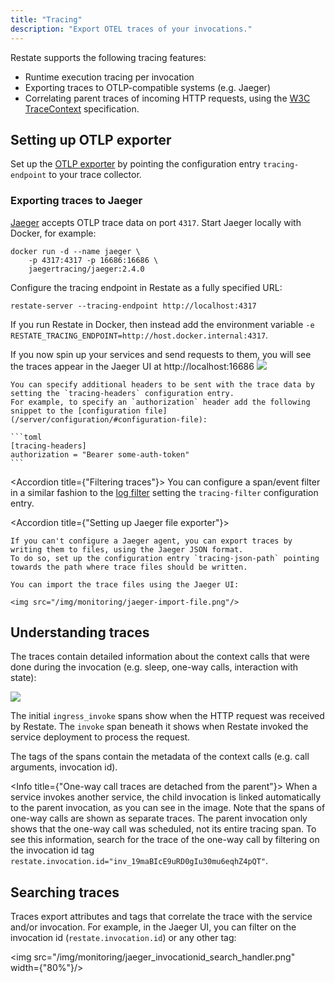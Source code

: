 ```yaml
---
title: "Tracing"
description: "Export OTEL traces of your invocations."
---
```


Restate supports the following tracing features:

* Runtime execution tracing per invocation
* Exporting traces to OTLP-compatible systems (e.g. Jaeger)
* Correlating parent traces of incoming HTTP requests, using the [W3C TraceContext](https://github.com/w3c/trace-context) specification.

## Setting up OTLP exporter

Set up the [OTLP exporter](https://github.com/open-telemetry/opentelemetry-collector/blob/main/exporter/otlpexporter/README.md) by pointing the configuration entry `tracing-endpoint` to your trace collector.

### Exporting traces to Jaeger

[Jaeger](https://www.jaegertracing.io/docs/2.4/deployment/) accepts OTLP trace data on port `4317`.
Start Jaeger locally with Docker, for example:

```shell
docker run -d --name jaeger \
    -p 4317:4317 -p 16686:16686 \
    jaegertracing/jaeger:2.4.0
```

Configure the tracing endpoint in Restate as a fully specified URL:

```shell
restate-server --tracing-endpoint http://localhost:4317
```

If you run Restate in Docker, then instead add the environment variable `-e RESTATE_TRACING_ENDPOINT=http://host.docker.internal:4317`.

If you now spin up your services and send requests to them, you will see the traces appear in the Jaeger UI at http://localhost:16686
<img src="/img/monitoring/tracing_tour.png"/>

<AccordionGroup>
<Accordion title={"Specifying additional tracing headers"}>

    You can specify additional headers to be sent with the trace data by setting the `tracing-headers` configuration entry.
    For example, to specify an `authorization` header add the following snippet to the [configuration file](/server/configuration/#configuration-file):

    ```toml
    [tracing-headers]
    authorization = "Bearer some-auth-token"
    ```

</Accordion>

<Accordion title={"Filtering traces"}>
    You can configure a span/event filter in a similar fashion to the [log filter](/server/monitoring/logging#log-filter) setting the `tracing-filter` configuration entry.
</Accordion>

<Accordion title={"Setting up Jaeger file exporter"}>

    If you can't configure a Jaeger agent, you can export traces by writing them to files, using the Jaeger JSON format.
    To do so, set up the configuration entry `tracing-json-path` pointing towards the path where trace files should be written.

    You can import the trace files using the Jaeger UI:

    <img src="/img/monitoring/jaeger-import-file.png"/>
</Accordion>
</AccordionGroup>

## Understanding traces
The traces contain detailed information about the context calls that were done during the invocation (e.g. sleep, one-way calls, interaction with state):

<img src="/img/monitoring/tracing_span_tags.png"/>

The initial `ingress_invoke` spans show when the HTTP request was received by Restate. The `invoke` span beneath it shows when Restate invoked the service deployment to process the request.

The tags of the spans contain the metadata of the context calls (e.g. call arguments, invocation id).

<Info title={"One-way call traces are detached from the parent"}>
    When a service invokes another service, the child invocation is linked automatically to the parent invocation, as you can see in the image.
    Note that the spans of one-way calls are shown as separate traces. The parent invocation only shows that the one-way call was scheduled, not its entire tracing span.
    To see this information, search for the trace of the one-way call by filtering on the invocation id tag `restate.invocation.id="inv_19maBIcE9uRD0gIu30mu6eqhZ4pQT"`.
</Info>

## Searching traces

Traces export attributes and tags that correlate the trace with the service and/or invocation. For example, in the Jaeger UI, you can filter on the invocation id (`restate.invocation.id`) or any other tag:

<img src="/img/monitoring/jaeger_invocationid_search_handler.png" width={"80%"}/>

